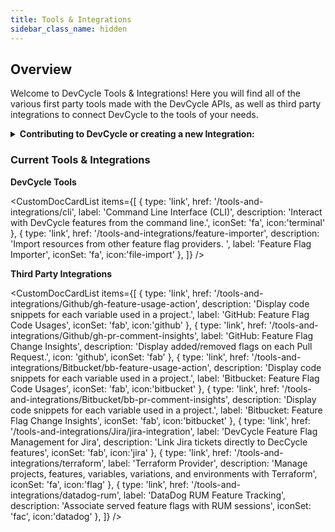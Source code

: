 ```yaml
---
title: Tools & Integrations
sidebar_class_name: hidden
---
```


## Overview

Welcome to DevCycle Tools & Integrations! Here you will find all of the various first party tools made with the 
DevCycle APIs, as well as third party integrations to connect DevCycle to the tools of your needs. 

<details>
  <summary>
 <b><i className="fas fa-arrows-alt"></i> Contributing to DevCycle or creating a new Integration:</b>
  </summary>
  <div>     
    <p>
    If you would like to contribute to an existing integration or tool, all of DevCycle's tools and integrations  are <a href="https://github.com/devcycleHQ">open source on the DevCycle github repository.</a>
</p>
<p>
 Further, if you'd like to create a new tool or integration, a great starting point is <a href="/management-api/">DevCycle's Management API</a> which allows you to modify and interact with features and more within a devcycle project, as well as the <a href="/bucketing-api/">DevCycle Bucketing API</a>  which is used to give users features and variables (as used within the DevCycle SDKs!)
  </p>
  </div>
</details>


### Current Tools & Integrations

**DevCycle Tools**

<CustomDocCardList items={[
  {
    type: 'link',
    href: '/tools-and-integrations/cli',
    label: 'Command Line Interface (CLI)',
    description: 'Interact with DevCycle features from the command line.',
    iconSet: 'fa',
icon:'terminal'
  },
  {
    type: 'link',
    href: '/tools-and-integrations/feature-importer',
    description: 'Import resources from other feature flag providers. ',
    label: 'Feature Flag Importer',
        iconSet: 'fa',
icon:'file-import'
  },
]} />


**Third Party Integrations**

<CustomDocCardList items={[
  {
    type: 'link',
    href: '/tools-and-integrations/Github/gh-feature-usage-action',
    description: 'Display code snippets for each variable used in a project.',
    label: 'GitHub: Feature Flag Code Usages',
        iconSet: 'fab',
icon:'github'
  },
  {
    type: 'link',
    href: '/tools-and-integrations/Github/gh-pr-comment-insights',
    label: 'GitHub: Feature Flag Change Insights',
      description: 'Display added/removed flags on each Pull Request.',
    icon: 'github',
    iconSet: 'fab'
  },
  {
    type: 'link',
    href: '/tools-and-integrations/Bitbucket/bb-feature-usage-action',
     description: 'Display code snippets for each variable used in a project.',
    label: 'Bitbucket: Feature Flag Code Usages',
        iconSet: 'fab',
icon:'bitbucket'
  },
    {
    type: 'link',
    href: '/tools-and-integrations/Bitbucket/bb-pr-comment-insights',
     description: 'Display code snippets for each variable used in a project.',
    label: 'Bitbucket: Feature Flag Change Insights',
        iconSet: 'fab',
icon:'bitbucket'
  },
  {
    type: 'link',
    href: '/tools-and-integrations/Jira/jira-integration',
    label: 'DevCycle Feature Flag Management for Jira',
    description: 'Link Jira tickets directly to DecCycle features',
        iconSet: 'fab',
icon:'jira'
  },
  {
    type: 'link',
    href: '/tools-and-integrations/terraform',
    label: 'Terraform Provider',
    description: 'Manage projects, features, variables, variations, and environments with Terraform',
        iconSet: 'fa',
icon:'flag'
  },
  {
    type: 'link',
    href: '/tools-and-integrations/datadog-rum',
    label: 'DataDog RUM Feature Tracking',
    description: 'Associate served feature flags with RUM sessions',
    iconSet: 'fac',
    icon:'datadog'
  },
]} />


